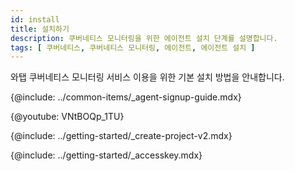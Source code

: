 ```yaml
---
id: install
title: 설치하기
description: 쿠버네티스 모니터링을 위한 에이전트 설치 단계를 설명합니다.
tags: [ 쿠버네티스, 쿠버네티스 모니터링, 에이전트, 에이전트 설치 ]
---
```



와탭 쿠버네티스 모니터링 서비스 이용을 위한 기본 설치 방법을 안내합니다.

{@include: ../common-items/_agent-signup-guide.mdx}

{@youtube: VNtBOQp_1TU}

{@include: ../getting-started/_create-project-v2.mdx}

{@include: ../getting-started/_accesskey.mdx}
